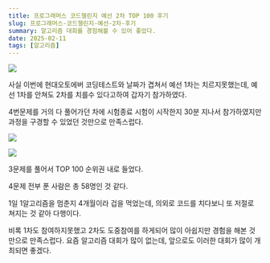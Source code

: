 ```yaml
---
title: 프로그래머스 코드챌린지 예선 2차 TOP 100 후기
slug: 프로그래머스-코드챌린지-예선-2차-후기
summary: 알고리즘 대회를 경험해볼 수 있어 좋았다.
date: 2025-02-11
tags: [알고리즘]
---
```


![](https://velog.velcdn.com/images/skiende74/post/5a7274eb-4ce2-4abb-b527-c3c3732dc530/image.png)

사실 이번에 현대오토에버 코딩테스트와 날짜가 겹쳐서 예선 1차는 치르지못했는데,
예선 1차를 안쳐도 2차를 치를수 있다고하여 갑자기 참가하였다.

4번문제를 거의 다 풀어가던 차에 시험종료
시험이 시작한지 30분 지나서 참가하였지만 과정을 구경할 수 있었던 것만으로 만족스럽다.

![](https://velog.velcdn.com/images/skiende74/post/147e1483-68a1-46c8-876d-b041e3394954/image.png)

![](https://velog.velcdn.com/images/skiende74/post/6885f915-b21b-4e0c-8bd6-db6094e6071c/image.png)

3문제를 풀어서 TOP 100 순위권 내로 들었다.

4문제 전부 푼 사람은 총 58명인 것 같다.

1일 1알고리즘을 멈춘지 4개월이라 겁을 먹었는데,
의외로 코드를 치다보니 또 저절로 쳐지는 것 같아 다행이다.

비록 1차도 참여하지못했고 2차도 도중참여를 하게되어 많이 아쉽지만 경험을 해본 것 만으로 만족스럽다.
요즘 알고리즘 대회가 많이 없는데, 앞으로도 이러한 대회가 많이 개최되면 좋겠다.
